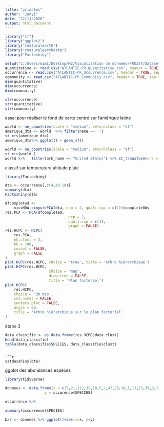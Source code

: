 ---
title: "primates"
author: "Junyi"
date: "22/11/2020"
output: html_document
---
```{r}
library("sf")
library("ggplot2")
library("rnaturalearth")
library("rnaturalearthdata")
library("Factoshiny")
```

```{r}
setwd("C:/Users/mimi/Desktop/M2/Visualisation de données/PROJET/Dataset")
quantitative <- read.csv("ATLANTIC-PR_Quantitative.csv", header = TRUE, sep = ";")
occurrence <- read.csv("ATLANTIC-PR_Occurrence.csv", header = TRUE, sep = ";")
community <- read.csv("ATLANTIC-PR_Community.csv", header = TRUE, sep = ";")
dim(quantitative)
dim(occurrence)
dim(community)

str(occurrence)
str(quantitative)
str(community)
```

essai pour réaliser le fond de carte centré sur l'amérique latine 

```{r}
world <- ne_countries(scale = "medium", returnclass = "sf")
amerique_dta <- world  %>% filter(name == '')
st_crs(amerique_dta)
amerique_dta%>% ggplot() + geom_sf()


```
```{r}
world <- ne_countries(scale = "medium", returnclass = "sf")
st_crs(world )
world %>%   filter(brk_name == "United States") %>% st_transform(crs = 2163) %>% ggplot() + geom_sf()
```


classif sur temperature altitude pluie
```{r}
library(Factoshiny)

dta <- occurrence[,c(4,16:18)]
summary(dta)
Factoshiny(dta)

```
```{r}

dfcompleted <-
	missMDA::imputePCA(dta, ncp = 2, quali.sup = c(1))$completeObs
res.PCA <- PCA(dfcompleted,
							 ncp = 2,
							 quali.sup = c(1),
							 graph = FALSE)
res.HCPC <- HCPC(
	res.PCA,
	nb.clust = 3,
	kk = 100,
	consol = FALSE,
	graph = FALSE
)
plot.HCPC(res.HCPC, choice = 'tree', title = 'Arbre hiérarchique')
plot.HCPC(res.HCPC,
					choice = 'map',
					draw.tree = FALSE,
					title = 'Plan factoriel')
plot.HCPC(
	res.HCPC,
	choice = '3D.map',
	ind.names = FALSE,
	centers.plot = FALSE,
	angle = 60,
	title = 'Arbre hiérarchique sur le plan factoriel'
)
```

étape 3 
```{r}
data_classifie <- as.data.frame(res.HCPC$data.clust)
head(data_classifie)
table(data_classifie$SPECIES, data_classifie$clust)
```
```

```{r}
catdesshiny(dta)
```


ggplot des abondances espèces
```{r}
library(tidyverse)

```

```{r}

donnees <- data.frame(x = c(7,21,112,32,10,5,2,47,23,10,1,13,13,35,8,1,19,3,3,252,7,8,1,4,2,57,12,1,5),
                  y = occurence$SPECIES)

occurrence %>% 
  
summary(occurrence$SPECIES)

```

```{r}
bar <- donnees %>% ggplot()+aes(x=x, y=y)
```

```{r}

```

